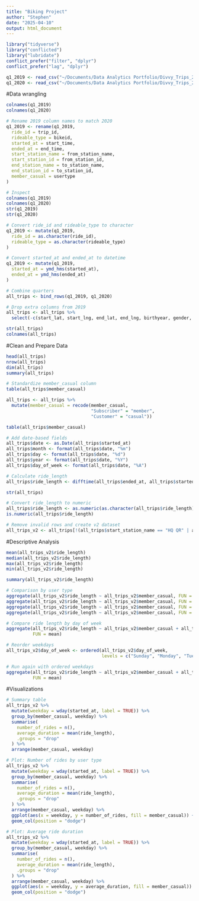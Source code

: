 ```yaml
---
title: "Biking Project"
author: "Stephen"
date: "2025-04-10"
output: html_document
---
```


```r
library("tidyverse")
library("conflicted")
library("lubridate")
conflict_prefer("filter", "dplyr")
conflict_prefer("lag", "dplyr")
```
```r
q1_2019 <- read_csv("~/Documents/Data Analytics Portfolio/Divvy_Trips_2019_Q1 - Divvy_Trips_2019_Q1.csv")
q1_2020 <- read_csv("~/Documents/Data Analytics Portfolio/Divvy_Trips_2020_Q1.csv")
```
#Data wrangling 
```r
colnames(q1_2019)
colnames(q1_2020)

# Rename 2019 column names to match 2020
q1_2019 <- rename(q1_2019,
  ride_id = trip_id,
  rideable_type = bikeid,
  started_at = start_time,
  ended_at = end_time,
  start_station_name = from_station_name,
  start_station_id = from_station_id,
  end_station_name = to_station_name,
  end_station_id = to_station_id,
  member_casual = usertype
)

# Inspect
colnames(q1_2019)
colnames(q1_2020)
str(q1_2019)
str(q1_2020)

# Convert ride_id and rideable_type to character
q1_2019 <- mutate(q1_2019,
  ride_id = as.character(ride_id),
  rideable_type = as.character(rideable_type)
)

# Convert started_at and ended_at to datetime
q1_2019 <- mutate(q1_2019,
  started_at = ymd_hms(started_at),
  ended_at = ymd_hms(ended_at)
)

# Combine quarters
all_trips <- bind_rows(q1_2019, q1_2020)

# Drop extra columns from 2019
all_trips <- all_trips %>%
  select(-c(start_lat, start_lng, end_lat, end_lng, birthyear, gender, tripduration))

str(all_trips)
colnames(all_trips)
```
#Clean and Prepare Data
```r
head(all_trips)
nrow(all_trips)
dim(all_trips)
summary(all_trips)

# Standardize member_casual column
table(all_trips$member_casual)

all_trips <- all_trips %>%
  mutate(member_casual = recode(member_casual,
                                "Subscriber" = "member",
                                "Customer" = "casual"))

table(all_trips$member_casual)

# Add date-based fields
all_trips$date <- as.Date(all_trips$started_at)
all_trips$month <- format(all_trips$date, "%m")
all_trips$day <- format(all_trips$date, "%d")
all_trips$year <- format(all_trips$date, "%Y")
all_trips$day_of_week <- format(all_trips$date, "%A")

# Calculate ride_length
all_trips$ride_length <- difftime(all_trips$ended_at, all_trips$started_at)

str(all_trips)

# Convert ride_length to numeric
all_trips$ride_length <- as.numeric(as.character(all_trips$ride_length))
is.numeric(all_trips$ride_length)

# Remove invalid rows and create v2 dataset
all_trips_v2 <- all_trips[!(all_trips$start_station_name == "HQ QR" | all_trips$ride_length < 0), ]
```
#Descriptive Analysis
```r
mean(all_trips_v2$ride_length)
median(all_trips_v2$ride_length)
max(all_trips_v2$ride_length)
min(all_trips_v2$ride_length)

summary(all_trips_v2$ride_length)

# Comparison by user type
aggregate(all_trips_v2$ride_length ~ all_trips_v2$member_casual, FUN = mean)
aggregate(all_trips_v2$ride_length ~ all_trips_v2$member_casual, FUN = median)
aggregate(all_trips_v2$ride_length ~ all_trips_v2$member_casual, FUN = max)
aggregate(all_trips_v2$ride_length ~ all_trips_v2$member_casual, FUN = min)

# Compare ride length by day of week
aggregate(all_trips_v2$ride_length ~ all_trips_v2$member_casual + all_trips_v2$day_of_week,
          FUN = mean)

# Reorder weekdays
all_trips_v2$day_of_week <- ordered(all_trips_v2$day_of_week,
                                    levels = c("Sunday", "Monday", "Tuesday", "Wednesday", "Thursday", "Friday", "Saturday"))

# Run again with ordered weekdays
aggregate(all_trips_v2$ride_length ~ all_trips_v2$member_casual + all_trips_v2$day_of_week,
          FUN = mean)
```
#Visualizations
```r
# Summary table
all_trips_v2 %>%
  mutate(weekday = wday(started_at, label = TRUE)) %>%
  group_by(member_casual, weekday) %>%
  summarise(
    number_of_rides = n(),
    average_duration = mean(ride_length),
    .groups = "drop"
  ) %>%
  arrange(member_casual, weekday)

# Plot: Number of rides by user type
all_trips_v2 %>%
  mutate(weekday = wday(started_at, label = TRUE)) %>%
  group_by(member_casual, weekday) %>%
  summarise(
    number_of_rides = n(),
    average_duration = mean(ride_length),
    .groups = "drop"
  ) %>%
  arrange(member_casual, weekday) %>%
  ggplot(aes(x = weekday, y = number_of_rides, fill = member_casual)) +
  geom_col(position = "dodge")

# Plot: Average ride duration
all_trips_v2 %>%
  mutate(weekday = wday(started_at, label = TRUE)) %>%
  group_by(member_casual, weekday) %>%
  summarise(
    number_of_rides = n(),
    average_duration = mean(ride_length),
    .groups = "drop"
  ) %>%
  arrange(member_casual, weekday) %>%
  ggplot(aes(x = weekday, y = average_duration, fill = member_casual)) +
  geom_col(position = "dodge")
```




